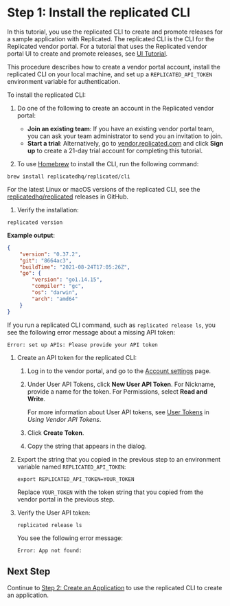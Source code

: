 # Step 1: Install the replicated CLI

In this tutorial, you use the replicated CLI to create and promote releases for a sample application with Replicated. The replicated CLI is the CLI for the Replicated vendor portal. For a tutorial that uses the Replicated vendor portal UI to create and promote releases, see [UI Tutorial](tutorial-ui-setup).

This procedure describes how to create a vendor portal account, install the replicated CLI on your local machine, and set up a `REPLICATED_API_TOKEN` environment variable for authentication.

To install the replicated CLI:

1. Do one of the following to create an account in the Replicated vendor portal:
   * **Join an existing team**: If you have an existing vendor portal team, you can ask your team administrator to send you an invitation to join.
   * **Start a trial**: Alternatively, go to [vendor.replicated.com](https://vendor.replicated.com/) and click **Sign up** to create a 21-day trial account for completing this tutorial.

1. To use [Homebrew](https://brew.sh) to install the CLI, run the following command:

  ```
  brew install replicatedhq/replicated/cli
  ```

  For the latest Linux or macOS versions of the replicated CLI, see the [replicatedhq/replicated](https://github.com/replicatedhq/replicated/releases) releases in GitHub.

1. Verify the installation:

  ```
  replicated version
  ```
  **Example output**:

  ```json
  {
      "version": "0.37.2",
      "git": "8664ac3",
      "buildTime": "2021-08-24T17:05:26Z",
      "go": {
          "version": "go1.14.15",
          "compiler": "gc",
          "os": "darwin",
          "arch": "amd64"
      }
  }
  ```
  If you run a replicated CLI command, such as `replicated release ls`, you see the following error message about a missing API token:

  ```
  Error: set up APIs: Please provide your API token
  ```

1. Create an API token for the replicated CLI:

   1. Log in to the vendor portal, and go to the [Account settings](https://vendor.replicated.com/account-settings) page.

   1. Under User API Tokens, click **New User API Token**. For Nickname, provide a name for the token. For Permissions, select **Read and Write**.

      For more information about User API tokens, see [User Tokens](/reference/replicated-cli-tokens#user-tokens) in _Using Vendor API Tokens_.

   1. Click **Create Token**.

   1. Copy the string that appears in the dialog.

1. Export the string that you copied in the previous step to an environment variable named `REPLICATED_API_TOKEN`:

   ```
   export REPLICATED_API_TOKEN=YOUR_TOKEN
   ```
   Replace `YOUR_TOKEN` with the token string that you copied from the vendor portal in the previous step.

1. Verify the User API token:

   ```
   replicated release ls
   ```

   You see the following error message:

   ```
   Error: App not found:
   ```

## Next Step

Continue to [Step 2: Create an Application](tutorial-cli-create-app) to use the replicated CLI to create an application.
